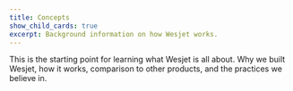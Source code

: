 ```yaml
---
title: Concepts
show_child_cards: true
excerpt: Background information on how Wesjet works.
---
```


This is the starting point for learning what Wesjet is all about. Why we built Wesjet, how it works, comparison to other products, and the practices we believe in.
